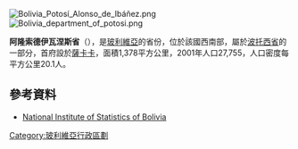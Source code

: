 [[Image:Bolivia_Potosí_Alonso_de_Ibáñez.png|right]]
[[Image:Bolivia_department_of_potosi.png|right]]

'''阿隆索德伊瓦涅斯省'''（{{lang-es|Provincia de Alonso de Ibáñez}}），是[[玻利維亞|玻利維亞]]的省份，位於該國西南部，屬於[[波托西省|波托西省]]的一部分，首府設於[[薩卡卡|薩卡卡]]，面積1,378平方公里，2001年人口27,755，人口密度每平方公里20.1人。

==參考資料==
*[https://web.archive.org/web/20110924073930/http://www.ine.gob.bo/ National Institute of Statistics of Bolivia]

{{coord|18|08|S|66|29|W|type:adm2nd_region:BO|display=title}} 

{{Bolivia-geo-stub}}
{{玻利維亞省份}}

[[Category:玻利維亞行政區劃|Category:玻利維亞行政區劃]]